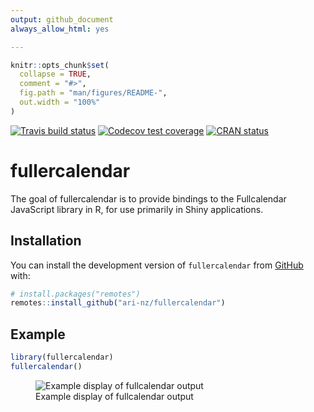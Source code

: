 ```yaml
---
output: github_document
always_allow_html: yes

---
```


<!-- README.md is generated from README.Rmd. Please edit that file -->

```r
knitr::opts_chunk$set(
  collapse = TRUE,
  comment = "#>",
  fig.path = "man/figures/README-",
  out.width = "100%"
)
```


  <!-- badges: start -->
  
  [![Travis build status](https://travis-ci.org/ari-nz/fullercalendar.svg?branch=master)](https://travis-ci.org/ari-nz/fullercalendar)
  [![Codecov test coverage](https://codecov.io/gh/ari-nz/fullercalendar/branch/master/graph/badge.svg)](https://codecov.io/gh/ari-nz/fullercalendar?branch=master)
  [![CRAN status](https://www.r-pkg.org/badges/version/fullercalendar)](https://CRAN.R-project.org/package=fullercalendar)

  <!-- badges: end -->
  
  
# fullercalendar
The goal of fullercalendar is to provide bindings to the Fullcalendar JavaScript library in R, for use primarily in Shiny applications.

## Installation

You can install the development version of `fullercalendar` from [GitHub](https://github.com/ari-nz/fullercalendar) with:

``` r
# install.packages("remotes")
remotes::install_github("ari-nz/fullercalendar")
```
## Example

```r
library(fullercalendar)
fullercalendar()
```

![Example display of fullcalendar output](man/figures/README-example-1.png)
